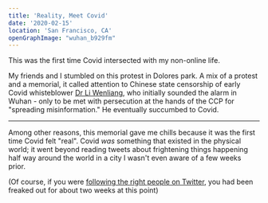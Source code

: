 ```yaml
---
title: 'Reality, Meet Covid'
date: '2020-02-15'
location: 'San Francisco, CA'
openGraphImage: "wuhan_b929fm"
---
```


<InteractiveImage imageId="wuhan_b929fm" />

This was the first time Covid intersected with my non-online life.

<InteractiveImage imageId="wuhan-2_w9yhis" />

My friends and I stumbled on this protest in Dolores park. A mix of a protest and a memorial, it called attention to Chinese state censorship of early Covid whisteblower [Dr Li Wenliang](https://www.thelancet.com/journals/lancet/article/PIIS0140-6736(20)30382-2/fulltext), who initially sounded the alarm in Wuhan - only to be met with persecution at the hands of the CCP for "spreading misinformation." He eventually succumbed to Covid.

-----

Among other reasons, this memorial gave me chills because it was the first time Covid felt "real". Covid *was* something that existed in the physical world; it went beyond reading tweets about frightening things happening half way around the world in a city I wasn't even aware of a few weeks prior.

(Of course, if you were [following the right people on Twitter](https://twitter.com/balajis/status/1222921758375927808), you had been freaked out for about two weeks at this point)

